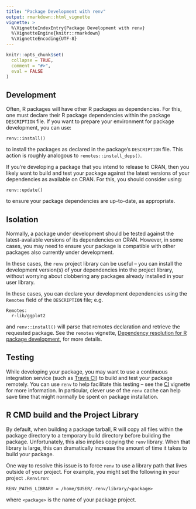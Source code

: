 ```yaml
---
title: "Package Development with renv"
output: rmarkdown::html_vignette
vignette: >
  %\VignetteIndexEntry{Package Development with renv}
  %\VignetteEngine{knitr::rmarkdown}
  %\VignetteEncoding{UTF-8}
---
```


```r
knitr::opts_chunk$set(
  collapse = TRUE,
  comment = "#>",
  eval = FALSE
)
```


## Development

Often, R packages will have other R packages as dependencies. For this, one must
declare their R package dependencies within the package `DESCRIPTION` file. If
you want to prepare your environment for package development, you can use:

```
renv::install()
```

to install the packages as declared in the package's `DESCRIPTION` file. This
action is roughly analogous to `remotes::install_deps()`.

If you're developing a package that you intend to release to CRAN, then you
likely want to build and test your package against the latest versions of your
dependencies as available on CRAN. For this, you should consider using:

```
renv::update()
```

to ensure your package dependencies are up-to-date, as appropriate.


## Isolation

Normally, a package under development should be tested against the
latest-available versions of its dependencies on CRAN. However, in some cases,
you may need to ensure your package is compatible with other packages also
currently under development.

In these cases, the `renv` project library can be useful -- you can install the
development version(s) of your dependencies into the project library, without
worrying about clobbering any packages already installed in your user library.

In these cases, you can declare your development dependencies using the
`Remotes` field of the `DESCRIPTION` file; e.g.

```
Remotes:
  r-lib/ggplot2
```

and `renv::install()` will parse that remotes declaration and retrieve the
requested package. See the `remotes` vignette,
[Dependency resolution for R package development][dependencies],
for more details.


## Testing

While developing your package, you may want to use a continuous integration
service (such as [Travis CI](https://www.travis-ci.org/)) to build and test
your package remotely. You can use `renv` to help facilitate this testing --
see the [CI][ci] vignette for more information. In particular, clever use of
the `renv` cache can help save time that might normally be spent on package
installation.


## R CMD build and the Project Library

By default, when building a package tarball, R will copy all files within the
package directory to a temporary build directory before building the package.
Unfortunately, this also implies copying the `renv` library. When that library
is large, this can dramatically increase the amount of time it takes to build
your package.

One way to resolve this issue is to force `renv` to use a library path that
lives outside of your project. For example, you might set the following in your
project `.Renviron`:

```
RENV_PATHS_LIBRARY = /home/$USER/.renv/library/<package>
```

where `<package>` is the name of your package project.





[ci]: https://CRAN.R-project.org/package=renv/vignettes/ci.html
[dependencies]: https://CRAN.R-project.org/package=remotes/vignettes/dependencies.html

